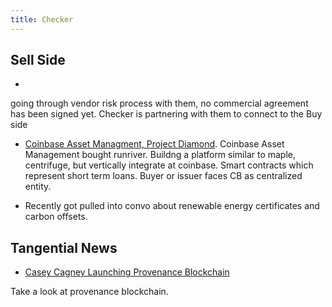 ```yaml
---
title: Checker
---
```





## Sell Side

- [F.I.S.]: Bringing in CRE loans

going through vendor risk process with them, no commercial agreement has been signed yet. Checker is partnering with them to connect to the Buy side


- [Coinbase Asset Managment, Project Diamond](https://www.theblock.co/post/267194/coinbase-project-diamond-base-usdc?utm_source=onecryptofeed&utm_medium=social). Coinbase Asset Management bought runriver. Buildng a platform similar to maple, centrifuge, but vertically integrate at coinbase. Smart contracts which represent short term loans. Buyer or issuer faces CB as centralized entity.

- Recently got pulled into convo about renewable energy certificates and carbon offsets. 

## Tangential News

- [Casey Cagney Launching Provenance Blockchain](https://www.forbes.com/sites/digital-assets/2023/12/23/figure-ceo-mike-cagney-wants-to-sell-bitcoin-and-coinbase-shares-on-one-platform/?sh=1c8efa64241b)

Take a look at provenance blockchain.